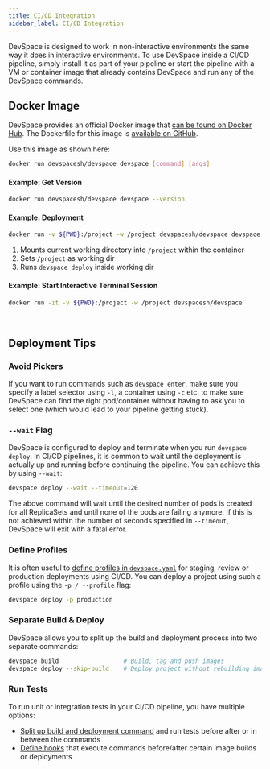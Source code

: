 ```yaml
---
title: CI/CD Integration
sidebar_label: CI/CD Integration
---
```


DevSpace is designed to work in non-interactive environments the same way it does in interactive environments. To use DevSpace inside a CI/CD pipeline, simply install it as part of your pipeline or start the pipeline with a VM or container image that already contains DevSpace and run any of the DevSpace commands.

## Docker Image
DevSpace provides an official Docker image that [can be found on Docker Hub](https://hub.docker.com/r/devspacesh/devspace). The Dockerfile for this image is [available on GitHub](https://github.com/devspace-cloud/devspace/blob/master/Dockerfile).

Use this image as shown here:
```bash
docker run devspacesh/devspace devspace [command] [args]
```

#### Example: Get Version
```bash
docker run devspacesh/devspace devspace --version
```

#### Example: Deployment
```bash
docker run -v ${PWD}:/project -w /project devspacesh/devspace devspace deploy
```
1. Mounts current working directory into `/project` within the container
2. Sets `/project` as working dir
3. Runs `devspace deploy` inside working dir

#### Example: Start Interactive Terminal Session
```bash
docker run -it -v ${PWD}:/project -w /project devspacesh/devspace
```

<br/>


## Deployment Tips

### Avoid Pickers
If you want to run commands such as `devspace enter`, make sure you specify a label selector using `-l`, a container using `-c` etc. to make sure DevSpace can find the right pod/container without having to ask you to select one (which would lead to your pipeline getting stuck).

### `--wait` Flag
DevSpace is configured to deploy and terminate when you run `devspace deploy`. In CI/CD pipelines, it is common to wait until the deployment is actually up and running before continuing the pipeline. You can achieve this by using `--wait`:
```bash
devspace deploy --wait --timeout=120
```
The above command will wait until the desired number of pods is created for all ReplicaSets and until none of the pods are failing anymore. If this is not achieved within the number of seconds specified in `--timeout`, DevSpace will exit with a fatal error.

### Define Profiles
It is often useful to [define profiles in `devspace.yaml`](../configuration/profiles/basics.mdx) for staging, review or production deployments using CI/CD. You can deploy a project using such a profile using the `-p / --profile` flag:
```bash
devspace deploy -p production
```

### Separate Build & Deploy
DevSpace allows you to split up the build and deployment process into two separate commands:
```bash
devspace build                  # Build, tag and push images
devspace deploy --skip-build    # Deploy project without rebuilding images
```

### Run Tests
To run unit or integration tests in your CI/CD pipeline, you have multiple options:
- [Split up build and deployment command](#separate-build--deploy) and run tests before after or in between the commands
- [Define hooks](../configuration/hooks/basics.mdx) that execute commands before/after certain image builds or deployments

<br/>
